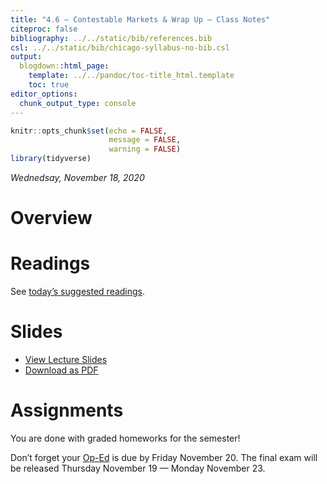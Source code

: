 ```yaml
---
title: "4.6 — Contestable Markets & Wrap Up — Class Notes"
citeproc: false
bibliography: ../../static/bib/references.bib
csl: ../../static/bib/chicago-syllabus-no-bib.csl
output:
  blogdown::html_page:
    template: ../../pandoc/toc-title_html.template
    toc: true
editor_options: 
  chunk_output_type: console
---
```


```r
knitr::opts_chunk$set(echo = FALSE,
                      message = FALSE,
                      warning = FALSE)
library(tidyverse)
```

*Wednedsay, November 18, 2020*

# Overview


# Readings

See [today’s suggested readings](/reading/4.6-reading).

# Slides

- [<i class="fas fa-chalkboard-teacher"></i> View Lecture Slides](/slides/4.6-slides.html)
- [<i class="fas fa-file-pdf"></i> Download as PDF](/slides/4.6-slides.pdf)

# Assignments

You are done with graded homeworks for the semester!

Don’t forget your [Op-Ed](/assignment/op-ed) is due by Friday November 20. The final exam will be released Thursday November 19 — Monday November 23. 